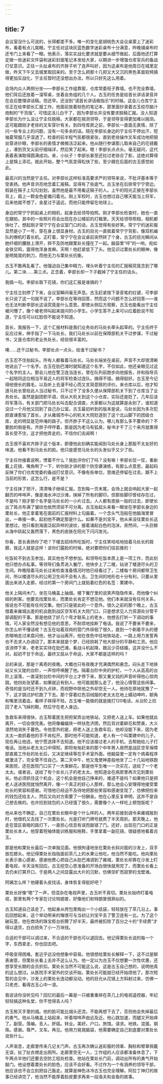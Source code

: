 ```yaml
---
---
---
```

title: 7
---




会议室没什么可说的，长得都差不多。唯一的变化是胡桃色大会议桌蒙上了迷彩布，看着有点儿晃眼。宁主任对这块灰蓝色数字迷彩桌布十分满意，昨晚铺桌布时还专门上来看了一眼。他表示，落实实战化要求就是要从细节做起，后面他还打算定做一些迷彩文件袋和迷彩封面笔记本发给大家，以期进一步增强仓库官兵的备战打仗意识。正往一头扯桌布的齐胖子听了连声叫好，因为这桌布是他周日在城里定做，昨天下午又去城里取回来的。至于怎么把那十几把又大又沉的黑色革面软椅搞得更加实战化，宁主任暂时还没想出办法，所以只好先这么用着。

会场内众人两侧分坐——李部长工作组靠窗，仓库常委班子靠墙。也不完全靠墙，他们背后还放着一溜窄桌，坐着会务组的几个人。古玉的任务是给首长讲话录音并在会后整理讲话稿。但还早。还没到“请首长讲话做指示”的时候。这会儿仓库宁主任正在给李部长汇报工作。他面前放着棕色的笔记本，那里面抄录着古玉绞尽脑汁炮制的“干货版”。可惜这活儿白干了，因为李部长并没有要求脱稿汇报。没人知道李部长为什么没让宁主任脱稿，大家都在揣测领导，于是领导变得更加难以揣测。这可能跟刚才老徐的叉车穿针有关。到四号库房之前，李部长一直面无表情，除了问一些专业上的问题，没有一句多余的话。陪在李部长身边的宁主任不停出汗，短袖夏常服几乎湿透了。检查的前半程气氛都很紧张，直到老徐操作叉车成功地把钢丝穿进针眼，李部长的表情才微微活泛起来。他从随行参谋那儿取来自己的花镜戴上，凑到货叉尖前仔细端详，然后笑了起来。嗯！李部长点点头。毫无疑问，这代表着表演取得圆满成功。来，小伙子！李部长甚至还拉过老徐合了影，这绝对算得上是锦上添花。就此开始，整个气氛变得松快了些，至少跟在后面的古玉感觉如此。

最高兴的当然是宁主任。对李部长这样标准高要求严的领导来说，不批评基本等于受表扬。他声音洪亮地念着汇报稿，显得有了些底气。古玉坐在后排常宁宁旁边，假装在稿子上勾勾划划，虽然他是最不用看这稿子的人。上午的阳光正披在李部长背上，肩上一颗金色星徽闪着光。刚上军校时，古玉也想过自己哪天能当上将军，后来他就不想了。金星过于遥远，而他只能停留在地球上。

身边的常宁宁抓起桌上的相机，起身去给领导拍照。刚才李部长检查时，她也一直在跟拍，其中的一些照片将会出现在办公楼前的灯箱里。天天给领导照相，相机都快吐了。想起刚才常宁宁在会议室门口的话，古玉觉得有些好笑。常宁宁的迷彩服显然是小了一号，穿在身上很显身材。古玉的目光一直抵着常宁宁背影，像双机编队的僚机盯着长机。正盯着，常宁宁在会议桌前突然转了个身，古玉的目光瞬间从她纤细的腰肢上滑开，猝不及防地跟栗处长撞在了一起。脑袋里“呯”的一响，宛如金铁交鸣，震得他浑身发麻。天啊！他赶紧低下了头。他见识过栗处长的眼神，像是明晃晃的刺刀，而他无力与栗处长抗衡。

古玉不敢再乱看了。他强迫自己集中精力，埋头听着宁主任的汇报稿究竟念到了哪儿。第二块……第三点。正念着，李部长却一下子截掉了宁主任的话头。

我插一句。李部长取下花镜，你们这汇报是谁搞的？

宁主任立刻停了下来，会议室瞬间毫无声息。古玉赶紧按下录音笔的红键，可李部长只说了这一句就不说了。李部长在等待回答，然而这个问题不怎么好回答——谁也无法判断李部长这话究竟是什么意思。即使从侧后方观察，古玉也能看出宁主任被问懵了，像个被老师叫起来提问的小学生。小学生答不上来可以红着脸说不知道，宁主任可以红脸但不能说不知道。

首长，我报告一下，这个汇报材料是我们业务处的马处长牵头起草的。宁主任终于反应过来，伸手指了一下马处长，我们马处长以前在保障部机关干过参谋，干过秘书，又是仓库的老业务处长，经验很丰富的。

噢……还干过秘书。李部长点一点头，给谁干过秘书？

古玉忍不住抬起头。所有人都看着马处长。马处长端坐在桌前，声音不大却很清晰地说出了一个名字。古玉在肋巴滩时就知道这个名字，不仅如此，他还亲眼见过这个名字的主人。那会儿他在警卫连当连长，曾在队列前跑步向他报告，并和指导员一起陪同这位相当平易近人的将军检查过连队。搞得不错。搞得挺好。古玉至今记得他很长的眉毛，以及听上去漫不经心而又言简意赅的评价。来仓库以后，他才知道马处长曾给此人当过秘书，只不过干了没多久便从保障部机关下到了仓库当了业务处长。虽然是副团职平调，但从大机关到这个小仓库，实际还是贬了。几年后该将军落马，有关部门把马处长叫去配合调查，大家都以为这就算是永别了，谁知道没过一个月他又回到了自己办公室。古玉最初听到的版本是说，马处长因为多次犯颜直谏惹恼了首长，才从雍城市中心的机关大院贬逐到了这个北山脚下的团级仓库，走的明显是范仲淹的路子。但齐胖子不这么认为。哪儿有那么多不要命的？不要脸的倒是有。齐胖子哼哼着，那是因为老马有狐臭，秘书才干了三个来月就熏得首长受不住，这才把他弄走的，不信你们去闻啊！

古玉很不喜欢齐胖子这个版本，即便他此刻确实能闻到马处长身上那股不太友好的味道。他看不到马处长的脸。他只是感觉马处长的头发似乎又少了些。

宁主任你接着说啊，愣着干什么？我批评你们了吗？没有嘛！李部长怔一怔，重新戴上花镜，嘴角咧了一下，听你刚才讲的那个防空袭演练，有那么点意思，最起码反映了你们仓库党委的备战打仗意识。不像有些单位，思维还停留在过去，跟不上当前的形势，这怎么行，是不是？

宁主任抹了把汗，清清嗓子继续汇报。念到每一页末尾，会场上就会响起大家一起翻页的哗哗声，像是海水冲过沙滩，抹掉了所有的脚印。但那些脚印曾经存在过，不是吗？刚才那个名字是马处长的一小片过去。人人都有皮肤一般的过去，即使长出了斑点布满了皱纹也依然须臾不可分离。古玉抬起头来看一眼坐在李部长身边的栗处长，他正拿着笔在面前的汇报材料上勾画着。一个念头气泡般在他脑海里冒出，一串接一串，起初他不确定那是什么。如果不是刘宝平，他从来没往栗处长这里想过。他只看到海面泛起异样的波纹，接着涌起白色的泡沫，突然间，一头巨鲸从海中跃起又轰然落下，黑色的皮肤在阳光下闪闪发光。

你看，首长表扬你了吧？下楼去招待所吃饭时，宁主任笑哈哈地拍着马处长的肩膀，我这人就是这样！该你们露脸的时候，绝对要把你们往前推的！

吃饭轮不到古玉参加，其实他也不想参加。和领导吃饭本质上是一项工作，而此刻他只想办点私事。等领导们鱼贯进入餐厅，他快步上了二楼，钻进了楼道尽头的卫生间。昨晚陪着马处长过来检查准备情况时他已经看过了，二楼每个房间都带卫生间，所以楼道尽头的公用卫生间不会有人去。卫生间的地形也十分有利，只要从里面出来进入走廊，经过的第一个房间门上就贴着红色的名签：栗建中。

他关上隔间木门，坐在马桶盖上抽烟。楼下餐厅里的说笑声隐隐传来，而他像个纠结的刺客。他要去找栗处长，而栗处长肯定不想见他。他们本来就没有任何关系，按说也不可能有任何交集。他们只是彼此的一个意外。很久之前的那个晚上，古玉借着来雍城出差的机会跑到战区空军机关大院门口，只是想求见人力资源处分管干部调配的干事。那是他绕了好几个弯才联系上的老乡，他想去打听一下调动的事情，可人家全然没有想见他的意思，不耐烦地挂断了电话。我说了不要来不要来，你怎么听不懂话呢？古玉在站着双岗的营门外徘徊了很久，直到一个剃着平头的便衣暗哨走过来盘问他，他才讪讪离开。他在夜色中往地铁站走，一路上用力发誓再也不去求人办调动了。那本来就是个梦，已经损耗了他大部分的平静和工资。他应该消停下来，老老实实待在肋巴滩，看战斗机起降，跟吕少芬结婚，这并没什么不对。起初不甘于命运，最终又屈从于命运，大家不都是这样的吗？

总的来说，那是个离奇的夜晚。大概也只有夜晚才充满偶然和悬念。闷头走下地铁站又长又陡的台阶，一声惊呼唤醒了他。隔着台阶中央的护栏，一个人从高高的台阶上滚落，一直滚到台阶中间的平台上才停下来，那又重又钝的声音听得他心惊肉跳。他四处张望着，如果就近有别人，他可能就那么走了，他没心情管这些闲事。奇怪的是当时还不到九点钟，而视野中除他之外却空无一人。他待在原地犹豫了一下，这才跳过护栏跑了下去。那个穿着红色羽绒服的老太太在地上蠕动呻吟，额角和嘴里流着血，看样子摔得不轻。古玉唯一能做的就是拨打120电话，从台阶上捡回了老人飞掉的鞋，然后守在老人身边。

急救车来得很快，古玉帮着医生把担架弄出地铁站，又把老人送上车。如果他就此离开，一切会很完美。他将像蝙蝠侠一样扶危济困，然后背对着鲜花和赞美，大义凛然地消失于暮色。令他意外的是，把老人送上急救车后，他却没能下来，因为老太太一直抓着他的手不肯松开。那时他不可能知道，老人有一个叫栗建中的儿子。现在再让他选，他宁愿选择不去知道。他不应该接过老人的手机，去帮她给儿子打电话。当他从老太太口中得知，即将匆匆赶来的那个中年男人居然是战区空军保障部直属工作处的处长后，又决定继续等在手术室外面。他脑袋里一定有个病毒程序被激活了，完全管不住自己。第二天中午，他又鬼使神差般地坐了二十几站地铁跑来医院，还在医院门口买了一大束鲜花。那是他平生唯一一次买花，送给了一个老太太。或者说，送给了有个处长儿子的老太太。他知道会在病房里再次见到栗处长。他必须抓住这个机会，这个机会是他自己挣来的，难道不是吗？如果他只是把老人送进医院就悄然离开，像一个真正的好心人那样，那么他会心安理得地接受栗处长的笑容和感谢。可惜他已经迫不及待地把那些笑容和感谢变现了，仿佛把捡来的钱包还给主人，然后又向对方索要了一份酬金。他在心里反复申明，这并不是自己想去做的。也许捡到钱包的人已经饿了很久，需要像个人一样吃上顿饱饭呢？

他从来也不确定，自己在栗处长眼中是个什么样的人。两年前接到调令来雍城报到时，他借机又去找了一次栗处长。光是打听门牌号就费了半天周折。那天晚上，他走在营区昏暗的路灯下，一直担心信息有误而敲错了门。还好，出现在门口的正是栗处长本人。他穿着短袖体能训练服和拖鞋，手里拿着一副花镜，很疑惑地看着古玉。

那是他和栗处长最后一次单独见面。他很拘谨地坐在栗处长斜对面的沙发上，双手放在膝头。他记得栗处长指指面前茶几上的水果让他吃，他当然不能吃。他向栗处长表示衷心感谢，感谢他费心把自己从肋巴滩调到了雍城，栗处长却靠在沙发上盯着电视，半天没有回应。古玉挖空心思准备的开场白很快就用完了，而栗处长看上去仍未打算开口，于是两人之间显露出大片的沉默，仿佛空旷而寂寥的戈壁滩。

阿姨怎么样？他硬着头皮找话，身体恢复得挺好吧？

栗处长好像“嗯”了一声，但混杂在电视声里，古玉听不真切。栗处长始终盯着电视，那里有两个专家在讨论特朗普，好像他们和特朗普很熟似的。

古玉知道自己该走了。他起身从挎包里掏出一个小纸袋，轻轻放在了茶几沿上。事后回想起来，这个举动带来的悔恨可与当初让刘宝平去了警卫连有一比。为了这个破玩意，他在商场的珠宝柜台折腾了好半天，最终被扣除了百分之十的“手续费”才得以退货，白白损失了小一万块钱。

合适的干部可以调过来，不合适的干部也可以退回去。他记得栗处长说的每一个字，东西拿走，你也回去吧。

呼吸变得困难。套近乎远没他想象中容易。他很想给栗处长解释一下，这不过是聊表谢意，但栗处长看上去并不这么认为。他一定以为古玉不仅想要一次性优惠，还想享受长期的会员折扣。栗处长当然不可能这么说，这是古玉自己想的，说明他真的这么想过。从医院手术室外的交谈开始，栗处长可能就已经开始烦他了。那次短暂的会见中，沙发上的栗处长连动都没动。他的目光从花镜上方斜射过来，仿佛一只老虎，看得古玉心中一凛。

我说话你没听见吗？回忆的最后一幕是一只被重重摔在茶几上的电视遥控器，年纪轻轻搞这种名堂，你不觉得丢人吗？

古玉揿灭手里的烟。他的脸可能比烟头还烫。不能再想下去了，否则他会失掉最后的勇气。他从马桶盖上站起来，听着喧哗声由远及近。他心跳加速，而腿又开始痒了。副营。落编。丢人。肝癌。转业。美好。户口。旅馆。请求。地铁。混蛋。钢珠。感谢。尊严。叉车。再见。他用力晃晃脑袋，他需要确定自己到底要对栗处长说些什么。

人声渐息，走廊里传来几记关门声。古玉再次确认迷彩服的领章、胸标和臂章佩戴无误，扯了扯衣襟走出厕所。走廊里空无一人，工作组的人应该都准备休息了，下午两点半他们还要去空防工程处检查。他站在栗处长门前，调动出所有的勇气开始敲门。他设想着栗处长的脸色，应该不会好看。不过作为一个有涵养的领导干部，他应该也不会立刻把自己轰走。就算是神色冰冷古玉也完全理解。阿拉丁神灯的故事已经讲完了，他当然不能厚着脸皮要求再来一段渔夫和金鱼的故事。